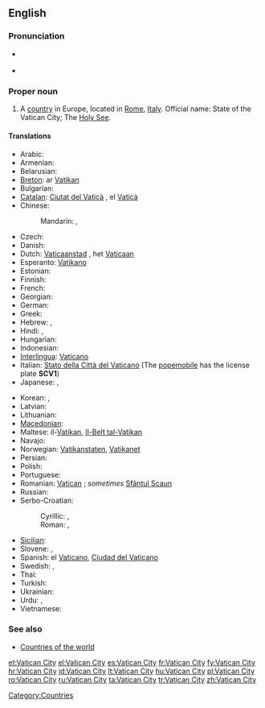 {{wikipedia}}
==English==

===Pronunciation===
* {{a|UK|US}} {{IPA|/ˈvæ.tɪ.kən ˈsɪt.i/}}
* {{audio|en-us-Vatican City.ogg|Audio (US)}}

===Proper noun===
{{en-proper noun|sg=[[Vatican]] [[city|City]]}}

# A [[country]] in Europe, located in [[Rome]], [[Italy]]. Official name: State of the Vatican City; The [[Holy See]].

====Translations====
{{trans-top|State of the Vatican City}}
* Arabic: {{t|ar|الفاتيكان|m|tr=al-fatikaan}}
* Armenian: {{t-|hy|Վատիկան|tr=Vatikan}}
* Belarusian: {{t|be|Ватыкан|m|tr=Vatykán|sc=Cyrl}}
* [[Breton]]: ar [[Vatikan]]
* Bulgarian: {{t+|bg|Ватикана|f|tr=Vatikána|sc=Cyrl}}
* [[Catalan]]: [[Ciutat del Vaticà]] {{f}}, el [[Vaticà]] {{m}}
* Chinese:
*: Mandarin: {{t-|cmn|梵蒂岡|sc=Hani}}, {{t-|cmn|梵蒂冈|m|tr=Fàndìgāng|sc=Hani}}
* Czech: {{t+|cs|Vatikán|m}}
* Danish: {{t-|da|Vatikanstaten}}
* Dutch: [[Vaticaanstad]] {{f}}, het [[Vaticaan]] {{n}}
* Esperanto: [[Vatikano]]
* Estonian: {{t-|et|Vatikan}}
* Finnish: {{t-|fi|Vatikaani}}
* French: {{t+|fr|Vatican|m}}
* Georgian: {{t|ka|ვატიკანი|tr=Vatikani|sc=Geor|xs=Georgian}}
* German: {{t+|de|Vatikanstadt}}
* Greek: {{t+|el|Βατικανό|n}}
* Hebrew: {{t|he|קריית הוותיקן|tr=Qiryat Ha-Vatikan|sc=Hebr}}, {{t|he|הוותיקן|tr=Ha-Vatikan|sc=Hebr}}
* Hindi: {{t|hi|वेटिकन सिटी|tr=vēṭikan siṭī|sc=Deva}}, {{t|hi|वेटिकन|tr=vēṭikan|sc=Deva}}
* Hungarian: {{t+|hu|Vatikán}}
* Indonesian: {{t-|id|Vatikan|xs=Indonesian}}
* [[Interlingua]]: [[Vaticano]]
* Italian: [[Stato della Città del Vaticano]] (The [[popemobile]] has the license plate '''SCV1''')
* Japanese: {{t+|ja|バチカン|tr=Bachikan}}, {{t|ja|法王庁|tr=ほうおうちょう, Hōōchō}}
{{trans-mid}}
* Korean: {{t|ko|바티칸 시티|tr=Batikan siti|sc=Kore}}, {{t|ko|바티칸|tr=Batikan|sc=Kore}}
* Latvian: {{t+|lv|Vatikāns|xs=Latvian}}
* Lithuanian: {{t+|lt|Vatikanas|xs=Lithuanian}}
* [[Macedonian]]: {{t+|mk|Ватикан|m|tr=Vátikan}}
* Maltese: il-[[Vatikan]], [[Il-Belt tal-Vatikan]]
* Navajo: {{tø|nv|Bádikin Sídii}}
* Norwegian: [[Vatikanstaten]], [[Vatikanet]]
* Persian: {{t|fa|واتیکان|tr=vâtikâan|sc=fa-Arab}}
* Polish: {{t+|pl|Watykan}}
* Portuguese: {{t+|pt|Vaticano}}
* Romanian: [[Vatican]] {{n}}; ''sometimes'' [[Sfântul Scaun]] {{n}}
* Russian: {{t+|ru|Ватикан|m|tr=Vatikán}}
* Serbo-Croatian:
*: Cyrillic: {{t|sh|Ватикан|m}}, {{t|sh|Света Столица|f}}
*: Roman: {{t|sh|Vatikan|m}}, {{t|sh|Sveta Stolica|f}}
* [[Sicilian]]: {{t-|scn|Cità dû Vaticanu|f|xs=Sicilian}}
* Slovene: {{t+|sl|Vatikan|m}}, {{t+|sl|Sveti sedež|m}}
* Spanish: el [[Vaticano]], [[Ciudad del Vaticano]]
* Swedish: {{t+|sv|Vatikanstaten}}, {{t-|sv|Vatikanen}}
* Thai: {{t|th|วาติกัน|tr=waa-dtì-gan|sc=Thai}}
* Turkish: {{t+|tr|Vatikan}}
* Ukrainian: {{t|uk|Ватикан|m|tr=Vatykán|sc=Cyrl}}
* Urdu: {{t|ur|ویٹیکن سٹی|tr=vēṭikan siṭī|sc=ur-Arab}}, {{t|ur|ویٹیکن|tr=vēṭikan|sc=ur-Arab}}
* Vietnamese: {{t|vi|Thành Vatican}}
{{trans-bottom}}

===See also===
* [[Appendix:Countries of the world|Countries of the world]]

[[Category:Countries]]

[[et:Vatican City]]
[[el:Vatican City]]
[[es:Vatican City]]
[[fr:Vatican City]]
[[fy:Vatican City]]
[[hr:Vatican City]]
[[id:Vatican City]]
[[lt:Vatican City]]
[[hu:Vatican City]]
[[pl:Vatican City]]
[[ro:Vatican City]]
[[ru:Vatican City]]
[[ta:Vatican City]]
[[tr:Vatican City]]
[[zh:Vatican City]]